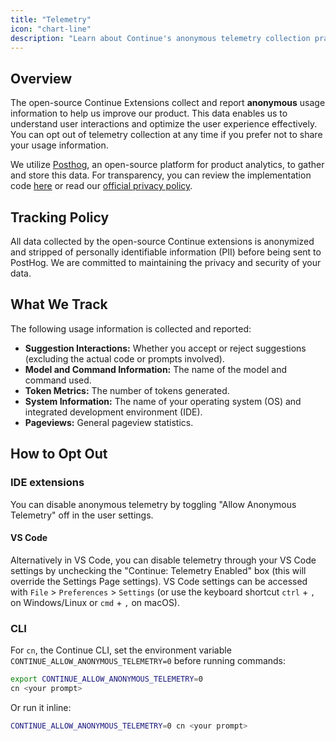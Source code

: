 ```yaml
---
title: "Telemetry"
icon: "chart-line"
description: "Learn about Continue's anonymous telemetry collection practices, what usage data is tracked, and how to opt out of data collection to maintain your privacy preferences"
---
```


## Overview

The open-source Continue Extensions collect and report **anonymous** usage information to help us improve our product. This data enables us to understand user interactions and optimize the user experience effectively. You can opt out of telemetry collection at any time if you prefer not to share your usage information.

We utilize [Posthog](https://posthog.com/), an open-source platform for product analytics, to gather and store this data. For transparency, you can review the implementation code [here](https://github.com/continuedev/continue/blob/main/gui/src/hooks/CustomPostHogProvider.tsx) or read our [official privacy policy](https://continue.dev/privacy).

## Tracking Policy

All data collected by the open-source Continue extensions is anonymized and stripped of personally identifiable information (PII) before being sent to PostHog. We are committed to maintaining the privacy and security of your data.

## What We Track

The following usage information is collected and reported:

- **Suggestion Interactions:** Whether you accept or reject suggestions (excluding the actual code or prompts involved).
- **Model and Command Information:** The name of the model and command used.
- **Token Metrics:** The number of tokens generated.
- **System Information:** The name of your operating system (OS) and integrated development environment (IDE).
- **Pageviews:** General pageview statistics.

## How to Opt Out

### IDE extensions

You can disable anonymous telemetry by toggling "Allow Anonymous Telemetry" off in the user settings.

#### VS Code

Alternatively in VS Code, you can disable telemetry through your VS Code settings by unchecking the "Continue: Telemetry Enabled" box (this will override the Settings Page settings). VS Code settings can be accessed with `File` > `Preferences` > `Settings` (or use the keyboard shortcut `ctrl` + `,` on Windows/Linux or `cmd` + `,` on macOS).

### CLI

For `cn`, the Continue CLI, set the environment variable `CONTINUE_ALLOW_ANONYMOUS_TELEMETRY=0` before running commands:

```bash
export CONTINUE_ALLOW_ANONYMOUS_TELEMETRY=0
cn <your prompt>
```

Or run it inline:

```bash
CONTINUE_ALLOW_ANONYMOUS_TELEMETRY=0 cn <your prompt>
```
